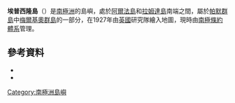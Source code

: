 {{coord|64|19|S|63|0|W|source:GNIS|display=title}}

'''埃普西隆島'''（{{lang-en|Epsilon Island}}）是[[南極洲|南極洲]]的島嶼，處於[[阿爾法島|阿爾法島]]和[[拉姆達島|拉姆達島]]南端之間，屬於[[帕默群島|帕默群島]]中[[梅爾基奧群島|梅爾基奧群島]]的一部分，在1927年由[[英國|英國]]研究隊繪入地圖，現時由[[南極條約體系|南極條約體系]]管理。

==參考資料==
*{{cite gnis | type = antarid | id = 4556| name = Epsilon Island | accessdate = 2012-03-02}}
*{{usgs-gazetteer|id=4556}}

{{Antarctica-geo-stub}}
[[Category:南極洲島嶼|Category:南極洲島嶼]]